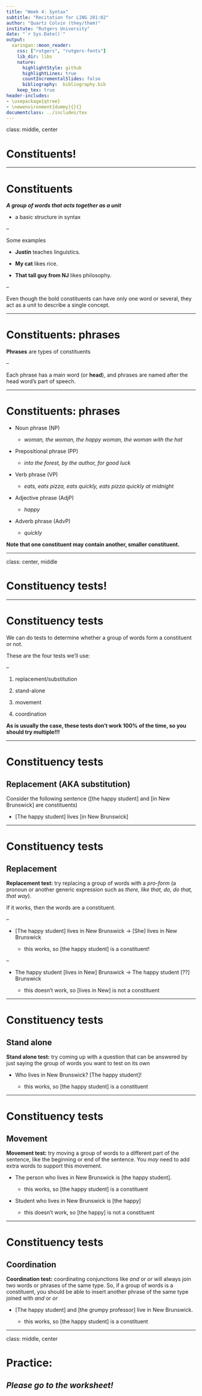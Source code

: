 ```yaml
---
title: "Week 4: Syntax"
subtitle: "Recitation for LING 201:02"
author: "Quartz Colvin (they/them)"
institute: "Rutgers University"
date: "`r Sys.Date()`"
output:
  xaringan::moon_reader:
    css: ["rutgers", "rutgers-fonts"]
    lib_dir: libs
    nature:
      highlightStyle: github
      highlightLines: true
      countIncrementalSlides: false
      bibliography:  bibliography.bib
    keep_tex: true
header-includes:
- \usepackage{qtree}
- \newenvironment{dummy}{}{}
documentclass: ../includes/tex
---
```


class: middle, center 

# Constituents!

---

# Constituents 

***A group of words that acts together as a unit***

- a basic structure in syntax

--

Some examples

- **Justin** teaches linguistics.

- **My cat** likes rice.

- **That tall guy from NJ** likes philosophy.

--

Even though the bold constituents can have only one word or several, they act as a unit to describe a single concept.

---

# Constituents: phrases

**Phrases** are types of constituents 

--

Each phrase has a main word (or **head**), and phrases are named after the head word's part of speech.

---

# Constituents: phrases

- Noun phrase (NP)
  
  - *woman, the woman, the happy woman, the woman with the hat*
  
- Prepositional phrase (PP)

  - *into the forest, by the author, for good luck*

- Verb phrase (VP)

  - *eats, eats pizza, eats quickly, eats pizza quickly at midnight*
  
- Adjective phrase (AdjP)

  - *happy*
  
- Adverb phrase (AdvP)

  - *quickly*

**Note that one constituent may contain another, smaller constituent.**

---

class: center, middle

# Constituency tests!

---

# Constituency tests 
We can do tests to determine whether a group of words form a constituent or not.

These are the four tests we'll use:

--

1. replacement/substitution 

2. stand-alone

3. movement 

4. coordination 

**As is usually the case, these tests don't work 100% of the time, so you should try multiple!!!**

---

# Constituency tests 

## Replacement (AKA substitution)

Consider the following sentence ([the happy student] and [in New Brunswick] are constituents)

- [The happy student] lives [in New Brunswick]

---

# Constituency tests

## Replacement


**Replacement test:** try replacing a group of words with a *pro-form* (a pronoun or another generic expression such as *there, like that, do, do that, that way*).

If it works, then the words are a constituent.

--

- [The happy student] lives in New Brunswick → [She] lives in New Brunswick
  
  - this works, so [the happy student] is a constituent!

--

- The happy student [lives in New] Brunswick → The happy student [??] Brunswick

  - this doesn't work, so [lives in New] is not a constituent 


---

# Constituency tests 

## Stand alone

**Stand alone test:** try coming up with a question that can be answered by just saying the group of words you want to test on its own

- Who lives in New Brunswick? [The happy student]!

  - this works, so [the happy student] is a constituent


---

# Constituency tests  

## Movement 

**Movement test:** try moving a group of words to a different part of the sentence, like the beginning or end of the sentence. You *may* need to add extra words to support this movement.

- The person who lives in New Brunswick is [the happy student].

  - this works, so [the happy student] is a constituent
  
- Student who lives in New Brunswick is [the happy]

  - this doesn't work, so [the happy] is not a constituent


---

# Constituency tests 

## Coordination 

**Coordination test:** coordinating conjunctions like *and* or *or* will always join two words or phrases of the same type. So, if a group of words is a constituent, you should be able to insert another phrase of the same type joined with *and* or *or*

- [The happy student] and [the grumpy professor] live in New Brunswick.

  - this works, so [the happy student] is a constituent


---

class: middle, center

# Practice:

## ***Please go to the worksheet!***
